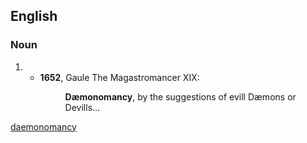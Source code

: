 ==English==

===Noun===
{{en-noun|-|dæmonomancies}}

# {{alternative spelling of|demonomancy|lang=en}}
#* '''1652''', Gaule The Magastromancer XIX:
#*: '''Dæmonomancy''', by the suggestions of evill Dæmons or Devills…

[[Category:English terms spelled with Æ|daemonomancy]]